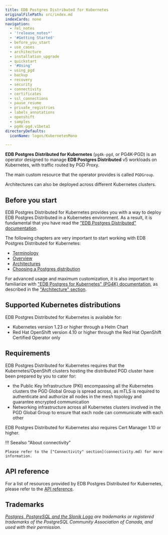 ```yaml
---
title: EDB Postgres Distributed for Kubernetes
originalFilePath: src/index.md
indexCards: none
navigation:
  - rel_notes
  - '!release_notes*'
  - '#Getting Started'
  - before_you_start
  - use_cases
  - architecture
  - installation_upgrade
  - quickstart
  - '#Using'
  - using_pgd
  - backup
  - recovery
  - security
  - connectivity
  - certificates
  - ssl_connections
  - pause_resume
  - private_registries
  - labels_annotations
  - openshift
  - samples
  - pg4k-pgd.v1beta1
directoryDefaults:
  iconName: logos/KubernetesMono

---
```


**EDB Postgres Distributed for Kubernetes** (`pg4k-pgd`, or PG4K-PGD) is an
operator designed to manage **EDB Postgres Distributed** v5 workloads on
Kubernetes, with traffic routed by PGD Proxy.

The main custom resource that the operator provides is called `PGDGroup`.

Architectures can also be deployed across different Kubernetes clusters.

## Before you start

EDB Postgres Distributed for Kubernetes provides you with a way to deploy
EDB Postgres Distributed in a Kubernetes environment. As a result, it
is fundamental that you have read the
["EDB Postgres Distributed" documentation](https://www.enterprisedb.com/docs/pgd/latest/).

The following chapters are very important to start working with EDB Postgres
Distributed for Kubernetes:

-   [Terminology](https://www.enterprisedb.com/docs/pgd/latest/terminology/)
-   [Overview](https://www.enterprisedb.com/docs/pgd/latest/overview/)
-   [Architectures](https://www.enterprisedb.com/docs/pgd/latest/architectures/)
-   [Choosing a Postgres distribution](https://www.enterprisedb.com/docs/pgd/latest/choosing_server/)

For advanced usage and maximum customization, it is also important to familiarize with
["EDB Postgres for Kubernetes" (PG4K) documentation](https://www.enterprisedb.com/docs/postgres_for_kubernetes/latest/),
as described in the ["Architecture" section](architecture.md#relationship-with-edb-postgres-for-kubernetes).

## Supported Kubernetes distributions

EDB Postgres Distributed for Kubernetes is available for:

-   Kubernetes version 1.23 or higher through a Helm Chart
-   Red Hat OpenShift version 4.10 or higher through the Red Hat OpenShift
    Certified Operator only

## Requirements

EDB Postgres Distributed for Kubernetes requires that the Kubernetes/OpenShift
clusters hosting the distributed PGD cluster have been prepared by you to cater for:

-   the Public Key Infrastructure (PKI) encompassing all the Kubernetes clusters
    the PGD Global Group is spread across, as mTLS is required to authenticate
    and authorize all nodes in the mesh topology and guarantee encrypted communication
-   Networking infrastructure across all Kubernetes clusters involved in the
    PGD Global Group to ensure that each node can communicate with each other

EDB Postgres Distributed for Kubernetes also requires Cert Manager 1.10 or higher.

!!! Seealso "About connectivity"

    Please refer to the ["Connectivity" section](connectivity.md) for more information.

## API reference

For a list of resources provided by EDB Postgres Distributed for Kubernetes,
please refer to the [API reference](pg4k-pgd.v1beta1.md).

## Trademarks

*[Postgres, PostgreSQL and the Slonik Logo](https://www.postgresql.org/about/policies/trademarks/)
are trademarks or registered trademarks of the PostgreSQL Community Association
of Canada, and used with their permission.*
